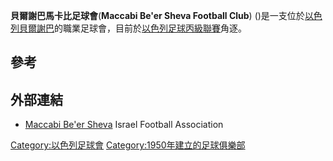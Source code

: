 {{Infobox football club
| clubname = 貝爾謝巴馬卡比足球會
| image = <!-- 檔案不存在 [[Image:Maccabi_Org_Logo.png|100px]] ，可從英文維基百科取得 -->
| fullname = Maccabi Be'er Sheva Football Club<br />מועדון כדורגל מכבי באר שבע
| nickname = 黃色狐狸
| founded = {{Start date and age|1950}}
| ground = [[貝爾謝巴|貝爾謝巴]][[Vasermil_Stadium|Vasermil Stadium]]
| capacity = 13,000
| chairman = Efraim Avigdor
| manager = {{flagicon|ISR}} [[Avi_Hikli|Avi Hikli]]
| league = [[以色列足球丙級聯賽|以色列足球丙級聯賽]] 南區B組
| season = [[2014–15_Liga_Alef|2014–15]]
| position = [[以色列足球乙級聯賽|以色列足球乙級聯賽]] 南區, 15 (降級)
|  pattern_la1=_blueshoulders|pattern_b1=|pattern_ra1=_blueshoulders|
  leftarm1=FEF602|body1=FEF602|rightarm1=FEF602|shorts1=0009FD|socks1=0009FD|
  pattern_la2=|pattern_b2=|pattern_ra2=|
  leftarm2=AAD0FF|body2=FFFFFF|rightarm2=AAD0FF|shorts2=FFFFFF|socks2=FFFFFF|
 }}
'''貝爾謝巴馬卡比足球會'''('''Maccabi Be'er Sheva Football Club''') ({{lang-he|מועדון כדורגל מכבי באר שבע}})是一支位於[[以色列|以色列]][[貝爾謝巴|貝爾謝巴]]的職業足球會，目前於[[以色列足球丙級聯賽|以色列足球丙級聯賽]]角逐。

==參考==
{{Reflist}}

==外部連結==
*[https://web.archive.org/web/20151123213143/http://football.org.il/Clubs/Pages/TeamDetails.aspx?TEAM_ID=1010 Maccabi Be'er Sheva] Israel Football Association {{he icon}}

[[Category:以色列足球會|Category:以色列足球會]]
[[Category:1950年建立的足球俱樂部|Category:1950年建立的足球俱樂部]]